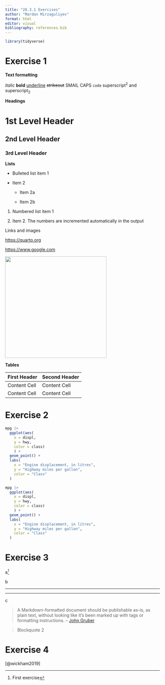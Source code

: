 ```yaml
---
title: "28.3.1 Exercises"
author: "Mardan Mirzaguliyev"
format: html
editor: visual
bibliography: references.bib
---
```


```r
library(tidyverse)
```

# Exercise 1

**Text formatting**

*italic* **bold** [underline]{.underline} ~~strikeout~~ [SMAIL CAPS]{.smallcaps} `code` superscript^2^ and superscript~2~

**Headings**

# 1st Level Header

## 2nd Level Header

### 3rd Level Header

**Lists**

-   Bulleted list item 1

-   Item 2

    -   Item 2a

    -   Item 2b

1.  Numbered list item 1

2.  Item 2. The numbers are incremented automatically in the output

Links and images

<https://quarto.org>

<https://www.google.com>

![](quarto.png){width="330"}

**Tables**

| First Header | Second Header |
|--------------|---------------|
| Content Cell | Content Cell  |
| Content Cell | Content Cell  |

# Exercise 2

```r
mpg |> 
  ggplot(aes(
    x = displ,
    y = hwy, 
    color = class)
    ) +
  geom_point() +
  labs(
    x = "Engine displacement, in litres",
    y = "Highway miles per gallon",
    color = "Class"
  )
```

```r
mpg |> 
  ggplot(aes(
    x = displ,
    y = hwy, 
    color = class)
    ) +
  geom_point() +
  labs(
    x = "Engine displacement, in litres",
    y = "Highway miles per gallon",
    color = "Class"
  )
```

# Exercise 3

a[^1]

[^1]: First exercise

b

------------------------------------------------------------------------

------------------------------------------------------------------------

c

> A Markdown-formatted document should be publishable as-is, as plain text, without looking like it’s been marked up with tags or formatting instructions. – [John Gruber](https://daringfireball.net/projects/markdown/syntax#philosophy)

> Blockquote 2

# Exercise 4

[@wickham2019]
